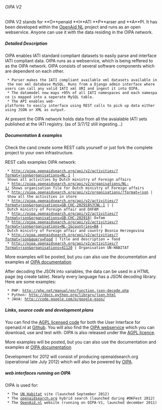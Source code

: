 ====== OIPA V2 ======

OIPA V2 stands for **O**penaid **I**ATI **P**arser and **A**PI. It has been developed within the [[tools:open_aid:start | OpenAid NL]] project and runs as an open webservice. Anyone can use it with the data residing in the OIPA network.

{{:tools:oipa:oipa.001.png?450|}}


===== Detailed Description =====

OIPA enables IATI standard compliant datasets to easily parse and interface IATI compliant data. OIPA runs as a webservice, which is being reffered to as the OIPA network. OIPA consists of several software components which are dependent on each other.

  * Parser makes the IATI compliant available xml datasets available in the non xml database MySQL. Runs from a Django admin interface where users can call any valid IATI xml URI and ingest it into OIPA.
  * The datamodel now maps +95% of all IATI namespaces and each namespace is mapped into a seperate MySQL table.
  * The API enables web-platforms to easily interface using REST calls to pick up data either using JSON or XML as output.

At present the OIPA network holds data from all the avaialable IATI sets published at the IATI registry. (as of 3/7/12 still ingesting...)

===== Documentation & examples =====

Check the cand create some REST calls yourself or just fork the complete project to your own infrastructure.

REST calls examples OIPA network:

  * http://oipa.openaidsearch.org/api/v2/activities/?format=json&organisations=NL-1 | Shows all activities by Dutch ministry of Foreign affairs
  * http://oipa.openaidsearch.org/api/v2/organisations/NL-1/ Shows organisation file for Dutch ministry of Foreign affairs
  * http://oipa.openaidsearch.org/api/v2/organisations/?format=json | Show all the activities in store
  * http://oipa.openaidsearch.org/api/v2/activities/?format=json&organisations=GB-CHC-202918%7CNL-1 | | Dutch ministry of Foreign affair and OXFAM
  * http://oipa.openaidsearch.org/api/v2/activities/?format=json&organisations=GB-CHC-202918| Oxfam
  * http://oipa.openaidsearch.org/api/v2/activities/?format=json&organisations=NL-1&countries=BA | Dutch ministry of Foreign affair and country Bosnia Herzegovina 
  * http://oipa.openaidsearch.org/api/v2/activities/?format=json&query=Food | Title and description = food
  * http://oipa.openaidsearch.org/api/v2/activities/?format=json&organisations=41120 | Organisation UN-HABITAT



More examples will be posted, but you can also use the documentation and examples at [[http://oipa.openaidsearch.org/api/v2/docs/|OIPA documentation]]

After decoding the JSON into variables, the data can be used in a HTML page (eg create table). Nearly every language has a JSON decoding library. Here are some examples:

  * PHP: http://php.net/manual/en/function.json-decode.php
  * Python: http://docs.python.org/library/json.html
  * JAVA: http://code.google.com/p/google-gson/
===== Links, source code and development plans =====
You can find the [[https://www.gnu.org/licenses/agpl-3.0.html|AGPL licensed code]] for both the User Interface for openaid.nl at [[https://github.com/openaid-IATI/|Github]]. You will also find the [[https://github.com/openaid-IATI/|OIPA webservice]] which you can download, use and test with. OIPA is also released under the [[https://www.gnu.org/licenses/agpl-3.0.html|AGPL licence]].

More examples will be posted, but you can also use the documentation and examples at [[http://oipa.openaidsearch.org/api/v2/docs/|OIPA documentation]]

Development for 2012 will consist of producing openaidsearch.org (operational late July 2012) which will also be powered by [[tools:oipa:start|OIPA]]. 

===== web interfaces running on OIPA =====
OIPA is used for:
 
  * The [[UN Habitat]] site (launched September 2012)
  * The [[tools:openaidsearch|openaidsearch.org]] hybrid search (launched during #OKFest 2012)
  * The [[OpenAid.nl]] website (running on OIPA-V1, launched december 2011)